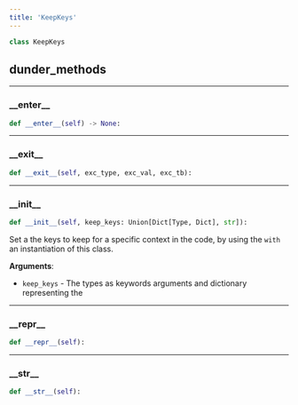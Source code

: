```yaml
---
title: 'KeepKeys'
---
```


```python
class KeepKeys
```



## dunder_methods

---

### \_\_enter\_\_

```python
def __enter__(self) -> None:
```



---

### \_\_exit\_\_

```python
def __exit__(self, exc_type, exc_val, exc_tb):
```



---

### \_\_init\_\_

```python
def __init__(self, keep_keys: Union[Dict[Type, Dict], str]):
```

Set a the keys to keep for a specific context in the code, by using the
`with` an instantiation of this class.

**Arguments**:

- `keep_keys` - The types as keywords arguments and dictionary representing the

---

### \_\_repr\_\_

```python
def __repr__(self):
```



---

### \_\_str\_\_

```python
def __str__(self):
```

